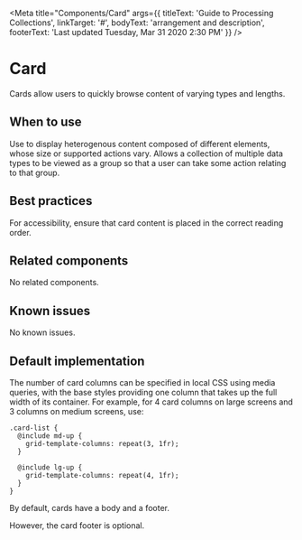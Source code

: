 
<Meta
  title="Components/Card"
  args={{ titleText: 'Guide to Processing Collections',
    linkTarget: '#',
    bodyText: 'arrangement and description',
    footerText: 'Last updated Tuesday, Mar 31 2020 2:30 PM' }} />

# Card

Cards allow users to quickly browse content of varying types and lengths.

## When to use

Use to display heterogenous content composed of different elements, whose size or
supported actions vary. Allows a collection of multiple data types to be viewed
as a group so that a user can take some action relating to that group.

## Best practices

For accessibility, ensure that card content is placed in the correct reading order.

## Related components

No related components.

## Known issues

No known issues.

## Default implementation
The number of card columns can be specified in local CSS using media queries,
with the base styles providing one column that takes up the full width of its container.
For example, for 4 card columns on large screens and 3 columns on medium screens, use:
```
.card-list {
  @include md-up {
    grid-template-columns: repeat(3, 1fr);
  }

  @include lg-up {
    grid-template-columns: repeat(4, 1fr);
  }
}
```

By default, cards have a body and a footer.

<Story story={stories.basic} />

However, the card footer is optional.

<Story story={stories.noFooter} />
